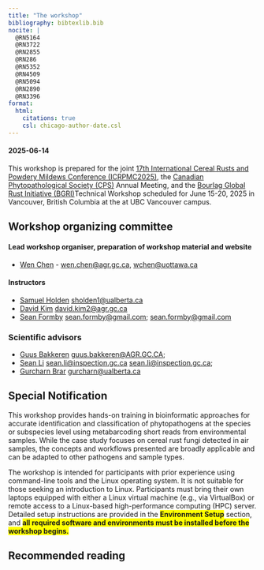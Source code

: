 ```yaml
---
title: "The workshop"
bibliography: bibtexlib.bib
nocite: |
  @RN5164
  @RN3722
  @RN2855
  @RN286
  @RN5352
  @RN4509
  @RN5094
  @RN2890
  @RN3396
format:
  html:
    citations: true
    csl: chicago-author-date.csl
---
```


#### 2025-06-14

This workshop is prepared for the joint [17th International Cereal Rusts and Powdery Mildews Conference (ICRPMC2025)](https://icrpmc2025.ca/), the [Canadian Phytopathological Society (CPS)](https://phytopath.ca) Annual Meeting, and the [Bourlag Global Rust Initiative (BGRI)](https://bgri.cornell.edu/)Technical Workshop scheduled for June 15-20, 2025 in Vancouver, British Columbia at the at UBC Vancouver campus.

## Workshop organizing committee

#### Lead workshop organiser, preparation of workshop material and website

-   [Wen Chen](https://profils-profiles.science.gc.ca/en/profile/dr-wen-chen?wbdisable=true) - [wen.chen\@agr.gc.ca](mailto:wen.chen@agr.gc.ca), [wchen\@uottawa.ca](mailto:wchen@uottawa.ca)

#### Instructors

-   [Samuel Holden](https://apps.ualberta.ca/directory/person/sholden1) [sholden1\@ualberta.ca](mailto:sholden1@ualberta.ca)
-   [David Kim](https://www.goc411.ca/en/386636/David-Kim) [david.kim2\@agr.gc.ca](mailto:david.kim2@agr.gc.ca)
-   [Sean Formby](https://scholar.google.ca/citations?user=myuq82AAAAAJ&hl=en) [sean.formby\@gmail.com](mailto:sean.formby@gmail.com); [sean.formby\@gmail.com](mailto:ean.formby@gmail.com)

### Scientific advisors

-   [Guus Bakkeren](https://profils-profiles.science.gc.ca/en/profile/guus-bakkeren-phd) [guus.bakkeren\@AGR.GC.CA](mailto:guus.bakkeren@agr.gc.ca);
-   [Sean Li](https://profils-profiles.science.gc.ca/en/profile/li-xiang-sean) [sean.li\@inspection.gc.ca](mailto:sean.li@inspection.gc.ca) [sean.li\@inspection.gc.ca](mailto:sean.li@inspection.gc.ca){.email};
-   [Gurcharn Brar](https://apps.ualberta.ca/directory/person/gurcharn) [gurcharn\@ualberta.ca](mailto:urcharn@ualberta.ca)

## Special Notification

This workshop provides hands-on training in bioinformatic approaches for accurate identification and classification of phytopathogens at the species or subspecies level using metabarcoding short reads from environmental samples. While the case study focuses on cereal rust fungi detected in air samples, the concepts and workflows presented are broadly applicable and can be adapted to other pathogens and sample types.

The workshop is intended for participants with prior experience using command-line tools and the Linux operating system. It is not suitable for those seeking an introduction to Linux. Participants must bring their own laptops equipped with either a Linux virtual machine (e.g., via VirtualBox) or remote access to a Linux-based high-performance computing (HPC) server. Detailed setup instructions are provided in the [**Environment Setup**]{style="background-color:yellow; font-weight:bold;"} section, and [**all required software and environments must be installed before the workshop begins.**]{style="background-color:yellow; font-weight:bold;"}

## Recommended reading

